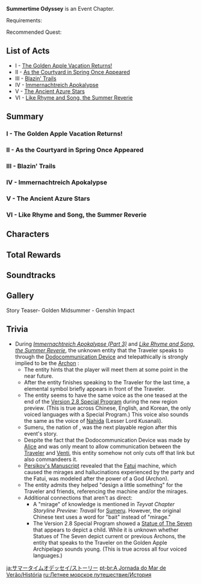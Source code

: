 {{Event Tabs
|subpage1=Surfpiercer
|subpage2=Misty Hills, Foggy Vales
|subpage3=The Islands' Stirring Strings
|subpage4=Immernachtreich Keep
|subpage5=Temple of the Star Latitudes
}}
{{About|the Event Story Quest|the World Quests|Golden Apple Archipelago/2.8#Quests}}
{{Chapter Infobox
|image           = Summertime Odyssey Chapter.png
|type            = Story
|event_name      = Summertime Odyssey
}}
'''Summertime Odyssey''' is an Event Chapter.

Requirements: {{Quest|32;Autumn Winds, Scarlet Leaves|display=fullSentence|requirements=1}}

Recommended Quest: {{Quest|Beyond This World's Stars|display=fullSentence|requirements=1}}

==List of Acts==
* I - [[The Golden Apple Vacation Returns!]]
* II - [[As the Courtyard in Spring Once Appeared]]
* III - [[Blazin' Trails]]
* IV - [[Immernachtreich Apokalypse]]
* V - [[The Ancient Azure Stars]]
* VI - [[Like Rhyme and Song, the Summer Reverie]]

==Summary==
===I - The Golden Apple Vacation Returns!===
{{Transclude|The Golden Apple Vacation Returns!|Summary|main=1|top=1}}

===II - As the Courtyard in Spring Once Appeared===
{{Transclude|As the Courtyard in Spring Once Appeared|Summary|main=1|top=1}}

===III - Blazin' Trails===
{{Transclude|Blazin' Trails|Summary|main=1|top=1}}

===IV - Immernachtreich Apokalypse===
{{Transclude|Immernachtreich Apokalypse|Summary|main=1|top=1}}

===V - The Ancient Azure Stars===
{{Transclude|The Ancient Azure Stars|Summary|main=1|top=1}}

===VI - Like Rhyme and Song, the Summer Reverie===
{{Transclude|Like Rhyme and Song, the Summer Reverie|Summary|main=1|top=1}}

==Characters==
{{Character Appearances|Summertime Odyssey|type=Chapter}}

==Total Rewards==
{{Quest Rewards List|Summertime Odyssey}}

==Soundtracks==
{{Soundtracks by Category Table|Summertime Odyssey Soundtracks|type=quest}}

==Gallery==
<gallery>
Story Teaser- Golden Midsummer - Genshin Impact
</gallery>

==Trivia==
<section begin="possibly kusanali voice" />
* During ''[[Immernachtreich Apokalypse (Part 3)]]'' and ''[[Like Rhyme and Song, the Summer Reverie]]'', the unknown entity that the Traveler speaks to through the [[Dodocommunication Device]] and telepathically is strongly implied to be the {{Dendro}} [[Archon]] {{No Selflink|Lesser Lord Kusanali}}:
** The entity hints that the player will meet them at some point in the near future.
** After the entity finishes speaking to the Traveler for the last time, a {{Dendro}} elemental symbol briefly appears in front of the Traveler.
** The entity seems to have the same voice as the one teased at the end of the [https://youtu.be/OBzQlqcH4J8?t=1925 Version 2.8 Special Program] during the new region preview. (This is true across Chinese, English, and Korean, the only voiced languages with a Special Program.) This voice also sounds the same as the voice of [[Nahida]] (Lesser Lord Kusanali).
** Sumeru, the nation of {{Dendro}}, was the next playable region after this event's story.
** Despite the fact that the Dodocommunication Device was made by [[Alice]] and was only meant to allow communication between the [[Traveler]] and [[Venti]], this entity somehow not only cuts off that link but also commandeers it.
** [[Persikov's Manuscript]] revealed that the [[Fatui]] machine, which caused the mirages and hallucinations experienced by the party and the Fatui, was modeled after the power of a God (Archon).
** The entity admits they helped "design a little something" for the Traveler and friends, referencing the machine and/or the mirages.
** Additional connections that aren't as direct:
*** A "mirage" of knowledge is mentioned in ''Teyvat Chapter Storyline Preview: Travail'' for [[Sumeru]]. However, the original Chinese text uses a word for "bait" instead of "mirage."
*** The Version 2.8 Special Program showed a [[Statue of The Seven]] that appears to depict a child. While it is unknown whether Statues of The Seven depict current or previous Archons, the entity that speaks to the Traveler on the Golden Apple Archipelago sounds young. (This is true across all four voiced languages.)
<section end="possibly kusanali voice" />

[[ja:サマータイムオデッセイ/ストーリー]]
[[pt-br:A Jornada do Mar de Verão/História]]
[[ru:Летнее морское путешествие/История]]